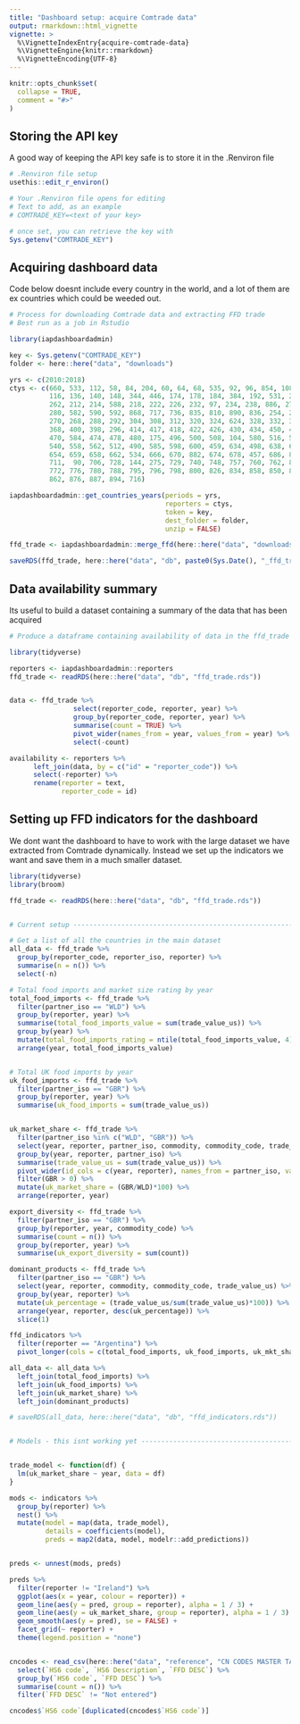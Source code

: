 ```yaml
---
title: "Dashboard setup: acquire Comtrade data"
output: rmarkdown::html_vignette
vignette: >
  %\VignetteIndexEntry{acquire-comtrade-data}
  %\VignetteEngine{knitr::rmarkdown}
  %\VignetteEncoding{UTF-8}
---
```


```r
knitr::opts_chunk$set(
  collapse = TRUE,
  comment = "#>"
)
```

## Storing the API key

A good way of keeping the API key safe is to store it in the .Renviron file

```r
# .Renviron file setup
usethis::edit_r_environ()

# Your .Renviron file opens for editing
# Text to add, as an example
# COMTRADE_KEY=<text of your key>

# once set, you can retrieve the key with 
Sys.getenv("COMTRADE_KEY")
```

## Acquiring dashboard data

Code below doesnt include every country in the world, and a lot of them are ex countries which could be weeded out.

```r
# Process for downloading Comtrade data and extracting FFD trade
# Best run as a job in Rstudio

library(iapdashboardadmin)

key <- Sys.getenv("COMTRADE_KEY")
folder <- here::here("data", "downloads")

yrs <- c(2010:2018)
ctys <- c(660, 533, 112, 58, 84, 204, 60, 64, 68, 535, 92, 96, 854, 108, 132,
          116, 136, 140, 148, 344, 446, 174, 178, 184, 384, 192, 531, 200, 408, 180,
          262, 212, 214, 588, 218, 222, 226, 232, 97, 234, 238, 886, 278, 866, 720, 230,
          280, 582, 590, 592, 868, 717, 736, 835, 810, 890, 836, 254, 258, 583, 266,
          270, 268, 288, 292, 304, 308, 312, 320, 324, 624, 328, 332, 336, 340, 356,
          368, 400, 398, 296, 414, 417, 418, 422, 426, 430, 434, 450, 454, 462, 466,
          470, 584, 474, 478, 480, 175, 496, 500, 508, 104, 580, 516, 524, 530, 532,
          540, 558, 562, 512, 490, 585, 598, 600, 459, 634, 498, 638, 646, 647, 461,
          654, 659, 658, 662, 534, 666, 670, 882, 674, 678, 457, 686, 891, 690, 694,
          711,  90, 706, 728, 144, 275, 729, 740, 748, 757, 760, 762, 807, 626, 768,
          772, 776, 780, 788, 795, 796, 798, 800, 826, 834, 858, 850, 841, 860, 548,
          862, 876, 887, 894, 716)

iapdashboardadmin::get_countries_years(periods = yrs,
                                       reporters = ctys,
                                       token = key,
                                       dest_folder = folder,
                                       unzip = FALSE)

ffd_trade <- iapdashboardadmin::merge_ffd(here::here("data", "downloads"))

saveRDS(ffd_trade, here::here("data", "db", paste0(Sys.Date(), "_ffd_trade.rds")))

```

## Data availability summary

Its useful to build a dataset containing a summary of the data that has been acquired

```r
# Produce a dataframe containing availability of data in the ffd_trade data

library(tidyverse)

reporters <- iapdashboardadmin::reporters
ffd_trade <- readRDS(here::here("data", "db", "ffd_trade.rds"))


data <- ffd_trade %>% 
                select(reporter_code, reporter, year) %>% 
                group_by(reporter_code, reporter, year) %>% 
                summarise(count = TRUE) %>% 
                pivot_wider(names_from = year, values_from = year) %>% 
                select(-count)

availability <- reporters %>% 
      left_join(data, by = c("id" = "reporter_code")) %>% 
      select(-reporter) %>% 
      rename(reporter = text,
             reporter_code = id)

```

## Setting up FFD indicators for the dashboard

We dont want the dashboard to have to work with the large dataset we have extracted from Comtrade dynamically.
Instead we set up the indicators we want and save them in a much smaller dataset.

```r
library(tidyverse)
library(broom)

ffd_trade <- readRDS(here::here("data", "db", "ffd_trade.rds"))


# Current setup ----------------------------------------------------------------

# Get a list of all the countries in the main dataset
all_data <- ffd_trade %>% 
  group_by(reporter_code, reporter_iso, reporter) %>% 
  summarise(n = n()) %>% 
  select(-n)

# Total food imports and market size rating by year
total_food_imports <- ffd_trade %>% 
  filter(partner_iso == "WLD") %>% 
  group_by(reporter, year) %>% 
  summarise(total_food_imports_value = sum(trade_value_us)) %>% 
  group_by(year) %>% 
  mutate(total_food_imports_rating = ntile(total_food_imports_value, 4)) %>% 
  arrange(year, total_food_imports_value)


# Total UK food imports by year
uk_food_imports <- ffd_trade %>% 
  filter(partner_iso == "GBR") %>% 
  group_by(reporter, year) %>% 
  summarise(uk_food_imports = sum(trade_value_us)) 


uk_market_share <- ffd_trade %>% 
  filter(partner_iso %in% c("WLD", "GBR")) %>% 
  select(year, reporter, partner_iso, commodity, commodity_code, trade_value_us) %>%
  group_by(year, reporter, partner_iso) %>% 
  summarise(trade_value_us = sum(trade_value_us)) %>% 
  pivot_wider(id_cols = c(year, reporter), names_from = partner_iso, values_from = trade_value_us) %>% 
  filter(GBR > 0) %>% 
  mutate(uk_market_share = (GBR/WLD)*100) %>% 
  arrange(reporter, year)

export_diversity <- ffd_trade %>%
  filter(partner_iso == "GBR") %>% 
  group_by(reporter, year, commodity_code) %>% 
  summarise(count = n()) %>% 
  group_by(reporter, year) %>% 
  summarise(uk_export_diversity = sum(count))

dominant_products <- ffd_trade %>%
  filter(partner_iso == "GBR") %>%
  select(year, reporter, commodity, commodity_code, trade_value_us) %>%
  group_by(year, reporter) %>% 
  mutate(uk_percentage = (trade_value_us/sum(trade_value_us)*100)) %>% 
  arrange(year, reporter, desc(uk_percentage)) %>% 
  slice(1)

ffd_indicators %>% 
  filter(reporter == "Argentina") %>% 
  pivot_longer(cols = c(total_food_imports, uk_food_imports, uk_mkt_share_growth)) %>% knitr::kable()

all_data <- all_data %>% 
  left_join(total_food_imports) %>% 
  left_join(uk_food_imports) %>% 
  left_join(uk_market_share) %>% 
  left_join(dominant_products)

# saveRDS(all_data, here::here("data", "db", "ffd_indicators.rds"))


# Models - this isnt working yet -------------------------------------------------------


trade_model <- function(df) {
  lm(uk_market_share ~ year, data = df)
}

mods <- indicators %>% 
  group_by(reporter) %>% 
  nest() %>% 
  mutate(model = map(data, trade_model),
         details = coefficients(model),
         preds = map2(data, model, modelr::add_predictions)) 


preds <- unnest(mods, preds)

preds %>% 
  filter(reporter != "Ireland") %>% 
  ggplot(aes(x = year, colour = reporter)) +
  geom_line(aes(y = pred, group = reporter), alpha = 1 / 3) + 
  geom_line(aes(y = uk_market_share, group = reporter), alpha = 1 / 3) +
  geom_smooth(aes(y = pred), se = FALSE) +
  facet_grid(~ reporter) +
  theme(legend.position = "none")


cncodes <- read_csv(here::here("data", "reference", "CN CODES MASTER TABLE.csv")) %>% 
  select(`HS6 code`, `HS6 Description`, `FFD DESC`) %>% 
  group_by(`HS6 code`, `FFD DESC`) %>% 
  summarise(count = n()) %>% 
  filter(`FFD DESC` != "Not entered")

cncodes$`HS6 code`[duplicated(cncodes$`HS6 code`)]

```
